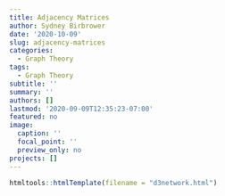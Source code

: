 ```yaml
---
title: Adjacency Matrices
author: Sydney Birbrower
date: '2020-10-09'
slug: adjacency-matrices
categories:
  - Graph Theory
tags:
  - Graph Theory
subtitle: ''
summary: ''
authors: []
lastmod: '2020-09-09T12:35:23-07:00'
featured: no
image:
  caption: ''
  focal_point: ''
  preview_only: no
projects: []
---
```


```r
htmltools::htmlTemplate(filename = "d3network.html")
```
